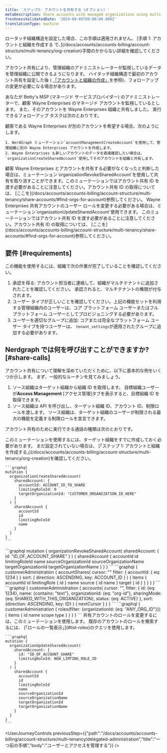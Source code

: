 ```yaml
---
title: 'ステップ3: アカウントを共有する（オプション）'
metaDescription: Share accounts with managed organizations using multi-tenency
freshnessValidatedDate: '2024-09-05T00:00:00.000Z'
translationType: machine
---
```


<Callout variant="important">
  ロータッチ組織構造を設定した場合、この手順は適用されません。 [手順 1: アカウントと組織を作成する で、](/docs/accounts/accounts-billing/account-structure/multi-tenancy/org-creation)手間のかからない詳細を確認してください。
</Callout>

アカウント共有により、管理組織のアドミニストレーターが監視しているデータを管理組織に公開できるようになります。 ハイタッチ組織構造で最初のアカウント共有を設定した後 ( [「アカウントと組織の作成」](/docs/accounts/accounts-billing/account-structure/multi-tenancy/org-creation)を参照)、フォローアップの変更が必要になる場合があります。

あなたが Betty's MSP (マネージド サービスプロバイダー) のアドミニストレーターで、顧客 Wayne Enterprises のマネージド アカウントを監視しているとします。 また、そのアカウントを Wayne Enterprises 組織と共有しました。 実行できるフォローアップ タスクは次のとおりです。

<CollapserGroup>
  <Collapser id="create-share-accounts" title="追加のアカウントを作成して共有する">
    顧客である Wayne Enterprises が別のアカウントを希望する場合、次のようにします。

    1. NerdGraph ミューテーション`accountManagementCreateAccount`を使用して、管理組織に別の Wayne Enterprises アカウントを作成します。
    2. Wayne Enterprises も新しいアカウントのデータを直接確認したい場合は、 `organizationCreateSharedAccount`使用してそのアカウントを組織と共有します。
  </Collapser>

  <Collapser id="revoke-access-to-share" title="共有アカウントへのアクセスを取り消す">
    顧客 Wayne Enterprises とアカウントを共有する必要がなくなったと判断した場合は、ミューテーション`organizationRevokeSharedAccount`を使用して共有を取り消すことができます。このミューテーションではアカウント共有 ID を渡す必要があることに注意してください。アカウント共有 ID の取得については、 [ここを](/docs/accounts/accounts-billing/account-structure/multi-tenancy/share-accounts/#find-orgs-for-account)参照してください。
  </Collapser>

  <Collapser id="update-roles" title="共有アカウントの役割を更新する">
    Wayne Enterprises 共有アカウントのユーザー ロールを変更する必要がある場合は、ミューテーション`organizationUpdateSharedAccount`使用できます。 このミューテーションではアカウント共有 ID を渡す必要があることに注意してください。アカウント共有 ID の取得については、 [ここを](/docs/accounts/accounts-billing/account-structure/multi-tenancy/share-accounts/#find-orgs-for-account)参照してください。
  </Collapser>
</CollapserGroup>

## 要件 [#requirements]

この機能を使用するには、組織で次の作業が完了していることを確認してください。

1. 承認を得る: アカウント担当者に連絡して、組織がマルチテナントに追加されたことを確認してください。 承認されると、マルチテナントの権限が付与されます。
2. ユーザー タイプが正しいことを確認してください。上記の機能セットを利用する管理組織内のユーザーは、コア プラットフォーム ユーザーまたはフル プラットフォーム ユーザーとしてプロビジョニングする必要があります。
3. ユーザーを適切なグループに追加: コアまたは完全なプラットフォーム ユーザー タイプを持つユーザーは、 `tenant_settings`が適用されたグループに追加する必要があります。

## Nerdgraph では何を呼び出すことができますか? [#share-calls]

アカウント共有について理解を深めていただくために、以下に基本的な例をいくつか示します。 まず、一般的なルーチンを見てみましょう。

1. ソース組織はターゲット組織から組織 ID を取得します。 目標組織ユーザーが**Access Management** \[アクセス管理]タブを表示すると、目標組織 ID を取得できます。
2. ソース組織は API を呼び出し、ターゲット組織 ID、アカウント ID、制限ロールを渡します。 ソース組織は、ターゲット組織のユーザーが制限される最大の機能を定義する制限ロールを宣言できます。

アカウント共有のために実行できる通話の種類は次のとおりです。

<CollapserGroup>
  <Collapser id="create-a-share" title="シェアを作成する">
    このミューテーションを使用するには、ターゲット組織をすでに作成しておく必要があります。 まだ設定されていない場合は、 [「ステップ 1: アカウントと組織を作成する」](/docs/accounts/accounts-billing/account-structure/multi-tenancy/org-creation)を確認してください。

    ```graphql
    mutation {
      organizationCreateSharedAccount(
        sharedAccount: {
          accountId: ACCOUNT_ID_TO_SHARE
          limitingRoleId: 0
          targetOrganizationId: "CUSTOMER_ORGANIZATION_ID_HERE"
        }
      ) {
        sharedAccount {
          accountId
          id
          limitingRoleId
          name
        }
      }
    }
    ```
  </Collapser>

  <Collapser id="revoke-share" title="共有を取り消す">
    ```graphql
    mutation {
      organizationRevokeSharedAccount(
        sharedAccount: { id: "ID_OF_ACCOUNT_SHARE" }
      ) {
        sharedAccount {
          accountId
          id
          limitingRoleId
          name
          sourceOrganizationId
          sourceOrganizationName
          targetOrganizationId
          targetOrganizationName
        }
      }
    }
    ```
  </Collapser>

  <Collapser id="find-orgs-for-account" title="特定の共有アカウントを持つ管理対象組織を検索する">
    ```graphql
    {
      customerAdministration {
        accountShares(
          cursor: ""
          filter: { accountId: { eq: 1234 } }
          sort: { direction: ASCENDING, key: ACCOUNT_ID }
        ) {
          items {
            accountId
            id
            limitingRole {
              id
            }
            name
            source {
              id
              name
            }
            target {
              id
            }
          }
        }
      }
    }
    ```
  </Collapser>

  <Collapser id="find-shared-accounts" title="特定の管理対象組織と共有されているアカウントを検索する">
    ```graphql
    {
      customerAdministration {
        accounts(
          cursor: "",
          filter: {
            id: {eq: 1234},
            name: {contains: "text"},
            organizationId: {eq: "org-id"},
            sharingMode: {eq: SHARED_WITH_THIS_ORGANIZATION},
            status: {eq: ACTIVE}
          },
          sort: {direction: ASCENDING, key: ID}
        ) {
          nextCursor
        }
      }
    }
    ```
  </Collapser>

  <Collapser id="list-roles" title="役割を一覧表示する">
    ```graphql
    {
      customerAdministration {
        roles(filter: {organizationId: {eq: "ANY_ORG_ID"}}) {
          items {
            id
            name
            scope
            type
          }
        }
      }
    }
    ```
  </Collapser>

  <Collapser id="update-roles" title="役割の更新">
    共有アカウントのロールを変更するには、このミューテーションを使用します。 既存のアカウントのロールを検索するには、 [「ロールの一覧表示」](#list-roles)のクエリを使用します。

    ```graphql
    mutation {
      organizationUpdateSharedAccount(
        sharedAccount: {
          id: "ID_OF_ACCOUNT_SHARE"
          limitingRoleId: NEW_LIMTING_ROLE_ID
        }
      ) {
        sharedAccount {
          accountId
          id
          limitingRoleId
          name
          sourceOrganizationId
          sourceOrganizationName
          targetOrganizationId
          targetOrganizationName
        }
      }
    }
    ```
  </Collapser>
</CollapserGroup>

<UserJourneyControls previousStep={{"path":"/docs/accounts/accounts-billing/account-structure/multi-tenancy/delegated-administration","title":"一つ前の手順","body":"ユーザーとアクセスを管理する"}} />